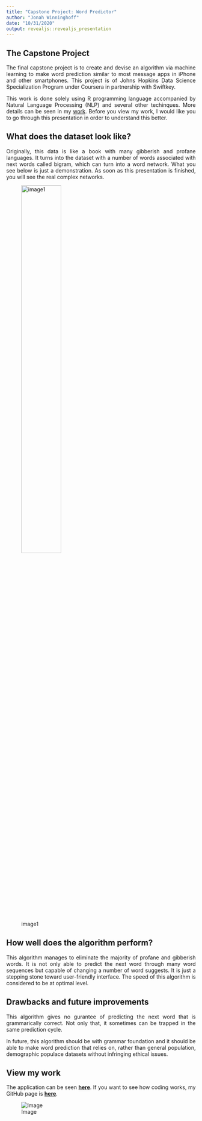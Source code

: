 ```yaml
---
title: "Capstone Project: Word Predictor"
author: "Jonah Winninghoff"
date: "10/31/2020"
output: revealjs::revealjs_presentation
---
```


## **The Capstone Project**

<div style="text-align: justify">The final capstone project is to create and devise an algorithm via machine learning to make word prediction similar to most message apps in iPhone and other smartphones. This project is of Johns Hopkins Data Science Specialization Program under Coursera in partnership with Swiftkey.  

This work is done solely using R programming language accompanied by Natural Language Processing (NLP) and several other techinques. More details can be seen in my [work](https://jonahwinninghoff.shinyapps.io/TextMining/#). Before you view my work, I would like you to go through this presentation in order to understand this better.</div>

## **What does the dataset look like?** 

<div style="text-align: justify"> Originally, this data is like a book with many gibberish and profane languages. It turns into the dataset with a number of words associated with next words called bigram, which can turn into a word network. What you see below is just a demonstration. As soon as this presentation is finished, you will see the real complex networks.</div>
![image1](Image2.png){width=50%}

## **How well does the algorithm perform?**

<div style="text-align: justify">This algorithm manages to eliminate the majority of profane and gibberish words. It is not only able to predict the next word through many word sequences but capable of changing a number of word suggests. It is just a stepping stone toward user-friendly interface. The speed of this algorithm is considered to be at optimal level. </div>

## **Drawbacks and future improvements**

<div style="text-align: justify">This algorithm gives no gurantee of predicting the next word that is grammarically correct. Not only that, it sometimes can be trapped in the same prediction cycle.

In future, this algorithm should be with grammar foundation and it should be able to make word prediction that relies on, rather than general population, demographic populace datasets without infringing ethical issues.</div>

## **View my work**

<div style="text-align: justify">The application can be seen 
**[here](https://jonahwinninghoff.shinyapps.io/TextMining/#)**. If you want to see how coding works, my GitHub page is **[here](https://github.com/jonahwinninghoff/Data-Science-Capstone.git)**.</div>

![Image](Image.png)
